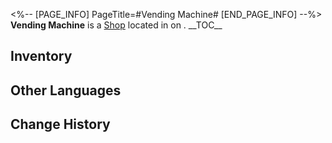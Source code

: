 <%-- [PAGE_INFO]
PageTitle=#Vending Machine#
[END_PAGE_INFO] --%>
{{Stub}}
{{Location Infobox
|title    = {{Icon/White|Icon Shop Materials.png}} Vending Machine
|image    = Shop Vending Machine.png
|type     = Shop
|world    = <!--to be added-->
|region   = 
|area     = <!--to be added-->
|subarea  = 
}}
{{Description|A vending machine in the northern Administrative District.}}
'''Vending Machine''' is a [[Shop]] located in <!--area--> on <!--world-->.
<!--
It is operated by [[<shopkeeper>]].
-->
__TOC__

==Inventory==
{{Shop|shop=Vending Machine|currency=Credit|total=1
|Torn Manuscript Fragment ;; 1 ;; 1
}}
<!--
==Location==
{{Map Embed|<map name>|<marker id>}}
--><!--
==Achievements==
{{Achievements by Category Table|topic=Vending Machine}}
-->
==Other Languages==
{{Other Languages
|en   = Vending Machine
|zhs  = 售货机
|zht  = 販賣機
|ja   = 自動販売機
|ko   = 자판기
|es   = Máquina expendedora
|fr   = Distributeur automatique
|ru   = Торговый автомат
|th   = ตู้หยอดเหรียญ
|vi   = Máy Bán Hàng
|de   = Verkaufsautomat
|id   = Mesin Penjual Otomatis
|pt   = Máquina de Vendas Automática
}}

==Change History==
{{Change History|1.2}}